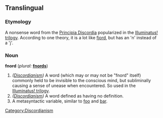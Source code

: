 ==Translingual==
{{wikipedia}}
===Etymology===
A nonsense word from the [[w:Principia Discordia|Principia Discordia]] popularized in the [[w:Illuminatus trilogy|Illuminatus! trilogy]]. According to one theory, it is a lot like [[fjord]], but has an 'n' instead of a 'j'.

===Noun===
'''fnord''' (''plural:'' '''[[fnords]]''')
# ''([[w:Discordianism|Discordianism]])'' A word (which may or may not be "fnord" itself) commonly held to be invisible to the conscious mind, but subliminally causing a sense of unease when encountered. So used in the [[w:Illuminatus trilogy|Illuminatus! trilogy]].
# ''([[w:Discordianism|Discordianism]])'' A word defined as having no definition.
# A metasyntactic variable, similar to [[foo]] and [[bar]].

[[Category:Discordianism]]